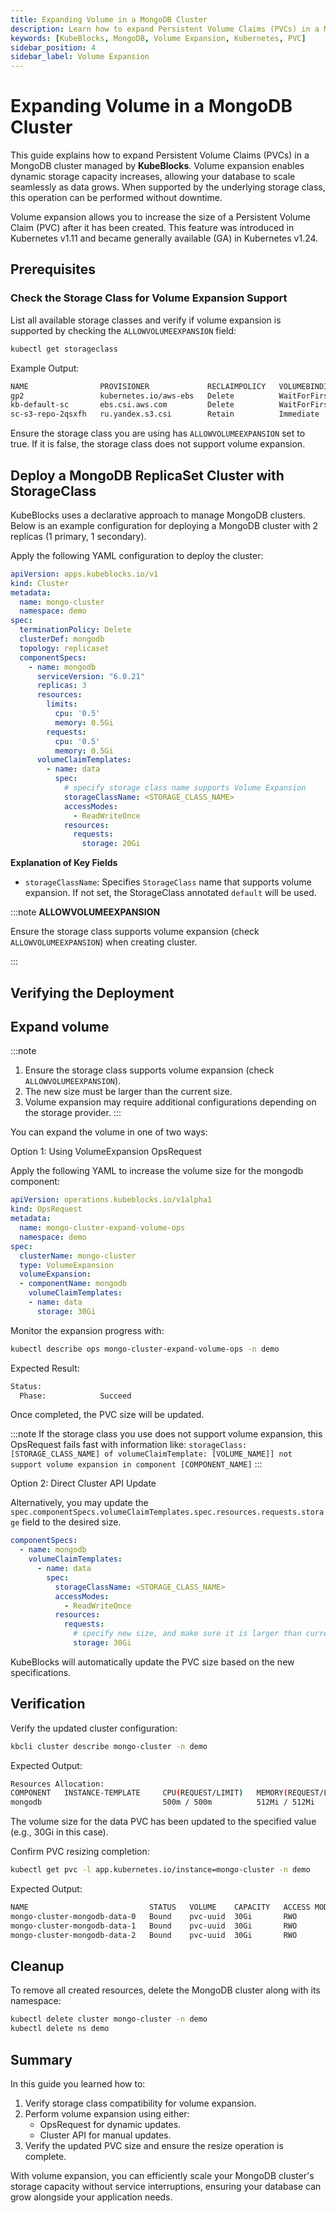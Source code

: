 ```yaml
---
title: Expanding Volume in a MongoDB Cluster
description: Learn how to expand Persistent Volume Claims (PVCs) in a MongoDB cluster managed by KubeBlocks without downtime.
keywords: [KubeBlocks, MongoDB, Volume Expansion, Kubernetes, PVC]
sidebar_position: 4
sidebar_label: Volume Expansion
---
```





# Expanding Volume in a MongoDB Cluster

This guide explains how to expand Persistent Volume Claims (PVCs) in a MongoDB cluster managed by **KubeBlocks**. Volume expansion enables dynamic storage capacity increases, allowing your database to scale seamlessly as data grows. When supported by the underlying storage class, this operation can be performed without downtime.

Volume expansion allows you to increase the size of a Persistent Volume Claim (PVC) after it has been created. This feature was introduced in Kubernetes v1.11 and became generally available (GA) in Kubernetes v1.24.

## Prerequisites


<Prerequisites />

### Check the Storage Class for Volume Expansion Support

List all available storage classes and verify if volume expansion is supported by checking the `ALLOWVOLUMEEXPANSION` field:
```bash
kubectl get storageclass
```

Example Output:
```bash
NAME                PROVISIONER             RECLAIMPOLICY   VOLUMEBINDINGMODE      ALLOWVOLUMEEXPANSION   AGE
gp2                 kubernetes.io/aws-ebs   Delete          WaitForFirstConsumer   false                  4d10h
kb-default-sc       ebs.csi.aws.com         Delete          WaitForFirstConsumer   true                   3d7h
sc-s3-repo-2qsxfh   ru.yandex.s3.csi        Retain          Immediate              false                  3d7h
```
Ensure the storage class you are using has `ALLOWVOLUMEEXPANSION` set to true. If it is false, the storage class does not support volume expansion.

## Deploy a MongoDB ReplicaSet Cluster with StorageClass

KubeBlocks uses a declarative approach to manage MongoDB clusters. Below is an example configuration for deploying a MongoDB cluster with 2 replicas (1 primary, 1 secondary).

Apply the following YAML configuration to deploy the cluster:

```yaml
apiVersion: apps.kubeblocks.io/v1
kind: Cluster
metadata:
  name: mongo-cluster
  namespace: demo
spec:
  terminationPolicy: Delete
  clusterDef: mongodb
  topology: replicaset
  componentSpecs:
    - name: mongodb
      serviceVersion: "6.0.21"
      replicas: 3
      resources:
        limits:
          cpu: '0.5'
          memory: 0.5Gi
        requests:
          cpu: '0.5'
          memory: 0.5Gi
      volumeClaimTemplates:
        - name: data
          spec:
            # specify storage class name supports Volume Expansion
            storageClassName: <STORAGE_CLASS_NAME>
            accessModes:
              - ReadWriteOnce
            resources:
              requests:
                storage: 20Gi
```
**Explanation of Key Fields**
- `storageClassName`: Specifies `StorageClass` name that supports volume expansion. If not set, the StorageClass annotated `default` will be used.

:::note
**ALLOWVOLUMEEXPANSION**

Ensure the storage class supports volume expansion (check `ALLOWVOLUMEEXPANSION`) when creating cluster.

:::


## Verifying the Deployment


<VerifyCluster />

## Expand volume

:::note
1. Ensure the storage class supports volume expansion (check `ALLOWVOLUMEEXPANSION`).
2. The new size must be larger than the current size.
3. Volume expansion may require additional configurations depending on the storage provider.
:::

You can expand the volume in one of two ways:
<Tabs>

  <TabItem value="opsRequest" label="OpsRequest API" default>

  Option 1: Using VolumeExpansion OpsRequest

  Apply the following YAML to increase the volume size for the mongodb component:

  ```yaml
  apiVersion: operations.kubeblocks.io/v1alpha1
  kind: OpsRequest
  metadata:
    name: mongo-cluster-expand-volume-ops
    namespace: demo
  spec:
    clusterName: mongo-cluster
    type: VolumeExpansion
    volumeExpansion:
    - componentName: mongodb
      volumeClaimTemplates:
      - name: data
        storage: 30Gi
  ```

  Monitor the expansion progress with:

  ```bash
  kubectl describe ops mongo-cluster-expand-volume-ops -n demo
  ```

  Expected Result:
  ```bash
  Status:
    Phase:            Succeed
  ```
  Once completed, the PVC size will be updated.

  :::note
  If the storage class you use does not support volume expansion, this OpsRequest fails fast with information like:
  `storageClass: [STORAGE_CLASS_NAME] of volumeClaimTemplate: [VOLUME_NAME]] not support volume expansion in component [COMPONENT_NAME]`
  :::

  </TabItem>

  <TabItem value="ClusterAPI" label="Cluster API">

  Option 2: Direct Cluster API Update

  Alternatively, you may update the `spec.componentSpecs.volumeClaimTemplates.spec.resources.requests.storage` field to the desired size.

  ```yaml
  componentSpecs:
    - name: mongodb
      volumeClaimTemplates:
        - name: data
          spec:
            storageClassName: <STORAGE_CLASS_NAME>
            accessModes:
              - ReadWriteOnce
            resources:
              requests:
                # specify new size, and make sure it is larger than current size
                storage: 30Gi
  ```
  KubeBlocks will automatically update the PVC size based on the new specifications.
  </TabItem>
</Tabs>

## Verification

Verify the updated cluster configuration:
```bash
kbcli cluster describe mongo-cluster -n demo
```
Expected Output:
```bash
Resources Allocation:
COMPONENT   INSTANCE-TEMPLATE     CPU(REQUEST/LIMIT)   MEMORY(REQUEST/LIMIT)   STORAGE-SIZE   STORAGE-CLASS
mongodb                           500m / 500m          512Mi / 512Mi           data:30Gi      <STORAGE_CLASS_NAME>
```
The volume size for the data PVC has been updated to the specified value (e.g., 30Gi in this case).

Confirm PVC resizing completion:
```bash
kubectl get pvc -l app.kubernetes.io/instance=mongo-cluster -n demo
```
Expected Output:
```bash
NAME                           STATUS   VOLUME    CAPACITY   ACCESS MODES   STORAGECLASS          AGE
mongo-cluster-mongodb-data-0   Bound    pvc-uuid  30Gi       RWO            <STORAGE_CLASS_NAME>  33m
mongo-cluster-mongodb-data-1   Bound    pvc-uuid  30Gi       RWO            <STORAGE_CLASS_NAME>  33m
mongo-cluster-mongodb-data-2   Bound    pvc-uuid  30Gi       RWO            <STORAGE_CLASS_NAME>  33m
```

## Cleanup
To remove all created resources, delete the MongoDB cluster along with its namespace:
```bash
kubectl delete cluster mongo-cluster -n demo
kubectl delete ns demo
```

## Summary

In this guide you learned how to:
1. Verify storage class compatibility for volume expansion.
2. Perform volume expansion using either:
   - OpsRequest for dynamic updates.
   - Cluster API for manual updates.
3. Verify the updated PVC size and ensure the resize operation is complete.

With volume expansion, you can efficiently scale your MongoDB cluster's storage capacity without service interruptions, ensuring your database can grow alongside your application needs.


